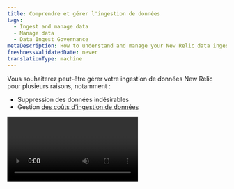 ```yaml
---
title: Comprendre et gérer l'ingestion de données
tags:
  - Ingest and manage data
  - Manage data
  - Data Ingest Governance
metaDescription: How to understand and manage your New Relic data ingest.
freshnessValidatedDate: never
translationType: machine
---
```


Vous souhaiterez peut-être gérer votre ingestion de données New Relic pour plusieurs raisons, notamment :

* Suppression des données indésirables
* Gestion [des coûts d&apos;ingestion de données](/docs/accounts/accounts-billing/new-relic-one-pricing-billing/data-ingest-billing)

<Video type="wistia" id="b9j1111pif" />

## UId&apos;ingestion de données [#ui]

L&apos;onglet <DNT>**Data ingestion**</DNT> est situé dans l&apos; [UIde gestion des données](/docs/data-apis/manage-data/manage-your-data). L&apos;UI d&apos;ingestion de données affiche un résumé de votre utilisation par source de données. Pour les organisations avec plusieurs comptes, vous pouvez également afficher l&apos;utilisation de comptes spécifiques.

<img title="Data ingest UI" alt="Data ingest UI" src="/images/accounts_screenshot-full_data-ingest-UI.webp" />

<figcaption>
  Dans le [menu utilisateur](/docs/accounts/accounts-billing/general-account-settings/intro-account-settings), sélectionnez <DNT>**Manage your data**</DNT>.
</figcaption>

Pour des définitions détaillées des métriques présentées dans le graphique, voir [Sources d’ingestion de données](#sources-list).

Pour voir la requête NRQL sous-jacente utilisée pour créer ce graphique, cliquez sur <DNT>**View NRQL**</DNT>.

Pour une vidéo montrant une brève visite de cette interface utilisateur d&apos;administration et d&apos;autres, voir [Paramètres du compte](/docs/accounts/accounts-billing/general-account-settings/intro-account-settings/#video-tour).

### Obtenez plus de détails [#detail]

Pour obtenir plus de détails sur une source de données spécifique affichée dans le graphique, passez la souris sur la bande dans le graphique et cliquez dessus. Une fenêtre modale s&apos;ouvrira, comme indiqué dans l&apos;image ci-dessous.

<img title="Ingest chart data source details" alt="screenshot of details page for a data source" src="/images/accounts_screenshot-crop_facet-usage-data.webp" />

<figcaption>
  Lorsque vous cliquez sur une bande dans le graphique d&apos;ingestion, vous obtenez plus de détails sur ces données.
</figcaption>

Pour quelques détails techniques sur la façon dont le graphique affiche les données et le message d&apos;erreur, voir [Détails du graphique](#technical-details-chart).

## Estimer l&apos;ingestion future de données [#estimate]

Si vous essayez d&apos;estimer l&apos;ingestion future de données, consultez cet [article de blog sur l&apos;estimation de l&apos;ingestion](https://newrelic.com/blog/nerdlog/estimate-data-cost).

## Gérer l&apos;ingestion et éviter les pics d&apos;ingestion [#manage]

La manière dont vous gérez vos données New Relic dépendra de nombreux facteurs spécifiques à votre organisation et à vos besoins. Cela dit, voici quelques conseils généraux pour gérer l’ingestion de données et éviter les pics inattendus :

* <DNT>**Assign team members.**</DNT> Désignez des membres de l&apos;équipe qui seront chargés de vérifier votre ingestion à une cadence donnée et de la gérer. Assurez-vous qu&apos;ils comprennent les [facteurs de facturation liés aux données](/docs/accounts/accounts-billing/new-relic-one-pricing-billing/data-ingest-billing), y compris ce qui est et n&apos;est pas comptabilisé dans la facturation.
* <DNT>**Get to know your data.**</DNT> Prenez le temps de vous familiariser avec vos données. Apprenez à connaître ses flux et reflux et à comprendre d’où il vient.
* <DNT>**Monitor when you make significant changes.**</DNT> Lorsque vous activez pour la première fois un nouvel outil de reporting de données, ou lorsque vous mettez à niveau un agent ou une intégration, ou lorsque vous apportez une modification importante à votre système, vous devez monitorer votre ingestion pour vous assurer qu&apos;il n&apos;y a pas de pic inattendu de données.
* <DNT>**Set up alerts.**</DNT> Si vous êtes préoccupé par des scénarios spécifiques provoquant des pics soudains dans l&apos;ensemble de données, créez une condition d&apos;alerte pour vous avertir si cela se produit. Pour obtenir des conseils à ce sujet, consultez [Utilisation requête](/docs/accounts/accounts-billing/new-relic-one-pricing-billing/usage-queries-alerts).

### Réduire l&apos;ingestion [#adjust-ingest]

Vous trouverez ci-dessous quelques conseils sur les approches courantes adoptées par les clients New Relic pour réduire l&apos;ingestion de données qui ne leur sont pas utiles.

Toutes les solutions New Relic disposent de différentes options de configuration qui vous permettent de contrôler la manière dont les données sont signalées à New Relic. Ci-dessous, nous avons quelques méthodes populaires pour réduire l&apos;ingestion de données, mais pour en savoir plus sur toutes les options disponibles, nous vous recommandons de lire la documentation des outils spécifiques que vous utilisez.

<CollapserGroup>
  <Collapser id="adjust-apm-ingest" title="Gérer l'ingestion APM">
    Les options permettant d’ajuster les données <InlinePopover type="apm" />incluent :

    * Configurer le taux d&apos;échantillonnage pour l&apos;événement de transaction. Voir les configurations d&apos;agent pour [Java](/docs/agents/java-agent/configuration/java-agent-configuration-config-file#Transaction_Events), [.Net](/docs/apm/agents/net-agent/configuration/net-agent-configuration), [Go](/docs/apm/agents/go-agent/configuration/go-agent-configuration#transaction-events-settings), [NodeJS](/docs/apm/agents/nodejs-agent/installation-configuration/nodejs-agent-configuration), [PHP](/docs/apm/agents/php-agent/configuration/php-agent-configuration), [Python](/docs/apm/agents/python-agent/configuration/python-agent-configuration) ou [Ruby](/docs/apm/agents/ruby-agent/configuration/ruby-agent-configuration).
    * Ajuster [l&apos;échantillonnage de traces distribuées](/docs/distributed-tracing/concepts/how-new-relic-distributed-tracing-works)
    * Optimiser [l&apos;instrumentation personnalisée](/docs/apm/agents/manage-apm-agents/agent-data/custom-instrumentation) et/ou [les métriques personnalisées](/docs/apm/agents/manage-apm-agents/agent-data/collect-custom-metrics).
    * Gérer [les logs en contexte](/docs/logs/logs-context/get-started-logs-context).
  </Collapser>

  <Collapser id="adjust-infra-ingest" title="Gérer l'ingestion d'infrastructure">
    Les options d’ajustement des données d’infrastructure incluent :

    * Ajustez [le taux d&apos;échantillonnage](/docs/infrastructure/install-infrastructure-agent/configuration/infrastructure-agent-configuration-settings#samples-variables) pour le réseau, le stockage et l&apos;événement système.

    * [Désactiver les métriques de processus](/docs/infrastructure/install-infrastructure-agent/configuration/infrastructure-agent-configuration-settings/#enable-process-metrics).

    * Ajuster l&apos;intervalle d&apos;interrogation :

      * Pour l&apos;intégration cloud: [Ajustez le sondage](/docs/infrastructure/infrastructure-integrations/cloud-integrations/configure-polling-frequency-data-collection-cloud-integrations).
      * Pour [une intégration sur hôte](/docs/infrastructure/host-integrations/get-started/introduction-host-integrations): ajuster la configuration d&apos;une intégration .

    * [Contrôler le reporting d&apos;attributs spécifiques](/docs/infrastructure/install-infrastructure-agent/configuration/infrastructure-agent-configuration-settings/#include-matching-metrics).

    * Gérer [l&apos;intégration des événementsKubernetes ](/docs/kubernetes-pixie/kubernetes-integration/kubernetes-events/install-kubernetes-events-integration/#install).
  </Collapser>

  <Collapser id="adjust-log-ingest" title="Gérer l'ingestion des logs">
    Les options de réglage de l’ingestion des données log incluent :

    * [Logs automatiques en contexte](/docs/logs/logs-context/disable-automatic-logging): Désactivez ou activez via l&apos;UI ou l&apos;API, ou ajustez les paramètres configuration côté client.
    * [Transfert de données de log](/docs/logs/forward-logs/enable-log-management-new-relic): un log non filtré peut parfois entraîner le signalement d&apos;une grande quantité de données log . Vous pouvez ajuster log configuration la du redirecteur de pour filtrer les événements de log du logcôté de l&apos;envoi .
    * [Supprimer les données log ](/docs/logs/ui-data/drop-data-drop-filter-rules): gérez l&apos;ingestion de données via l&apos;UI ou l&apos;API.
  </Collapser>

  <Collapser id="drop-data" title="Supprimer les données">
    Lors de l&apos;ingestion, nous appliquons des règles de suppression des données afin que vous ne soyez pas facturé pour des données inutiles. Mais vous pouvez également définir vos propres [règles de suppression des données](/docs/accounts/accounts/data-management/drop-data-using-nerdgraph).
  </Collapser>

  <Collapser id="npm" title="Gérer les données du réseau monitoring">
    Pour des augmentations inattendues des [données du réseaumonitoring ](/docs/network-performance-monitoring/get-started/npm-introduction), vous pouvez envisager d&apos;ajuster l&apos;intervalle d&apos;interrogation.
  </Collapser>

  <Collapser id="disable" title="Désactiver ou supprimer les outils monitoring">
    Si vous avez des agents ou des intégrations dont vous ne voulez pas du tout, vous pouvez désinstaller/supprimer ces outils. Pour obtenir des instructions, consultez la documentation spécifique à cet outil. Gardez à l’esprit que si vous pensez qu’il y a une chance que vous utilisiez cet outil à l’avenir, le désactiver simplement peut être une meilleure solution que le désinstaller complètement.
  </Collapser>
</CollapserGroup>

## Sources d&apos;ingestion de données [#sources-list]

Le graphique [UId&apos;ingestion de données](#data-ingest-ui) vous montre une répartition de haut niveau de votre utilisation de données facturables. Le tableau ci-dessous explique ces sources. Dans ce tableau, « groupe métrique d&apos;utilisation » fait référence à la valeur de l&apos;attribut `usageMetric` de cette source sur l&apos;événement `NrConsumption` .

<CollapserGroup>
  <Collapser id="metrics" title="Métriques">
    Dans le graphique d&apos;ingestion de données, <DNT>**Metrics**</DNT> est une combinaison de deux types de métriques : [les données d&apos;intervalle de temps métrique](/docs/data-apis/understand-data/new-relic-data-types/#timeslice-data) et [les métriques dimensionnelles](/docs/data-apis/understand-data/new-relic-data-types/#dimensional-metrics).

    Groupe métrique d&apos;utilisation : `MetricsBytes`.

    les données d&apos;intervalle de temps métrique sont en moyenne par périodes d&apos;une heure après huit jours. Après 90 jours, les données métriques permanentes continuent d&apos;être stockées par périodes d&apos;une heure. Nous stockons actuellement les données métriques brutes pendant 30 jours.

    Vous êtes uniquement facturé pour le volume d’ingestion initial. Vous n&apos;êtes pas facturé pour les cumuls ultérieurs.
  </Collapser>

  <Collapser id="apm" title="Événement APM">
    Cela inclut [les événements APM](/docs/insights/insights-data-sources/default-data/apm-default-events-insights), comme `Transaction` et `TransactionError`.

    Groupe métrique d&apos;utilisation : `ApmEventsBytes`.
  </Collapser>

  <Collapser id="infra" title="Infrastructure">
    Il existe plusieurs types de [monitoring des données liées infrastructure](/docs/infrastructure/manage-your-data/data-instrumentation/default-infrastructure-events).

    ### infrastructures hôtes

    Ces données sont signalées via les événements `SystemSample`, `NetworkSample` et `StorageSample` .

    Le groupe métrique d&apos;utilisation est `InfraHostBytes`.

    Informations relatives à vos serveurs et machines virtuelles provenant des agents d&apos;infrastructure, y compris les données de stockage et de réseau.

    ### Processus d&apos;infrastructure

    Ces données sont stockées dans l&apos;événement `ProcessSample` .

    Le groupe métrique d&apos;utilisation est `InfraProcessBytes`.

    Données relatives à chaque processus exécuté sur les hôtes exécutant l&apos;agent d&apos;infrastructure. Cette fonctionnalité est désactivée par défaut. Pour plus d&apos;informations, voir [Processus métriques](/docs/infrastructure/install-infrastructure-agent/configuration/infrastructure-agent-configuration-settings/#enable-process-metrics).

    ### Intégration des infrastructures

    Groupe métrique d&apos;utilisation : `InfraIntegrationBytes`.

    Données de performances liées aux applications et aux services, généralement gérées par les clients, y compris les données liées au conteneur Docker, aux services Windows, aux contrôles Nagios et à l&apos;intégration cloud tels que les services gérés dans AWS, Azure et GCP.
  </Collapser>

  <Collapser id="logging" title="Enregistrement">
    Inclut le log et toute partition de données personnalisée `Log_<value>` existante.

    Le groupe métrique d&apos;utilisation est `LoggingBytes`.

    Les enregistrements de log sont stockés sur le [type de données`Log` ](/docs/data-apis/understand-data/new-relic-data-types/#log-data)par défaut. Des partitions de données personnalisées supplémentaires créeront de nouveaux types de données, qui sont toujours préfixés par `Log_` et sont comptabilisés comme faisant partie de l&apos;ensemble global des données log stockées.

    Avec `LogExtendedRecord`, les messages de log de plus de 4 Ko sont divisés en plusieurs événements qui, si nécessaire, sont assemblés pour afficher le message d&apos;origine ; cela réduit la taille des données du message. Pour en savoir plus sur la manière dont ces données sont stockées, consultez [notre documentation sur les blobs de logs](/docs/logs/log-management/ui-data/long-logs-blobs).
  </Collapser>

  <Collapser id="custom-events" title="Événements personnalisés">
    Ces données proviennent de votre [événement personnalisé](/docs/insights/insights-data-sources/custom-data/report-custom-event-data).

    Le groupe métrique d&apos;utilisation est `CustomEventsBytes`.
  </Collapser>

  <Collapser id="mobile" title="Événement mobile">
    [Événement mobile](/docs/insights/insights-data-sources/default-data/mobile-default-events-insights), y compris l&apos;événement général `Mobile`, `MobileRequestError`, `MobileBreadcrumb`, `MobileSession`, `MobileHandledException`, `MobileCrash`, `MobileRequest` et `MobileJavaScriptError`.

    Groupe métrique d&apos;utilisation : `MobileEventsBytes`.
  </Collapser>

  <Collapser id="tracing" title="Tracé">
    Cela inclut le [type de données`Span` ](/docs/data-apis/understand-data/new-relic-data-types/#trace-data)et `SpanEvent` d&apos;OpenTelemetry.

    Le groupe métrique d&apos;utilisation est `TracingBytes`.

    `DistributedTraceSummary` événement ne compte pas dans l’ingestion.
  </Collapser>

  <Collapser id="browser" title="Browser events">
    Il s&apos;agit de [<InlinePopover type="browser" />événement](/docs/insights/insights-data-sources/default-data/browser-default-events-insights), y compris l&apos;espace de nommage de `Browser`, `Browser:EventLog`, `Browser:JSErrors` et `PcvPerf` (timing PageView).

    Le groupe métrique d&apos;utilisation est `BrowserEventsBytes`.
  </Collapser>

  <Collapser id="lambda" title="Lambda">
    Ce sont [des événementsAWS Lambda ](/docs/serverless-function-monitoring/aws-lambda-monitoring/ui-data/understand-lambda-data-structure).

    Le groupe métrique d&apos;utilisation est `ServerlessBytes`.
  </Collapser>

  <Collapser id="change-tracking-ingest" title="Suivi des changements">
    L&apos;activité de suivi des changements est stockée dans l&apos;espace de nommage <DNT>**Deployment**</DNT> . Les modifications individuelles que vous suivez représentent en moyenne environ 200 à 250 octets par rapport à votre ingestion.
  </Collapser>

  <Collapser id="security-bytes-ingest" title="Sécurité">
    Les événements signalés par la fonctionnalité de sécurité de New Relic sont stockés dans l&apos;espace de nommage <DNT>**Security**</DNT> . Il s&apos;agit principalement de rapports de vulnérabilités fournis par la gestion des vulnérabilités fonctionnalité, mais qui pourront être étendus pour inclure des produits supplémentaires à l&apos;avenir.

    Les volumes d&apos;événements attendus de ce type sont très faibles, car les occurrences de rapports de vulnérabilités sont rares.

    Les fonctionnalités de sécurité toujours en préversion publique utilisent un espace de nommage <DNT>**Security:Preview**</DNT> distinct et ne sont pas facturables.

    Le groupe métrique d&apos;utilisation est `SecurityBytes`.
  </Collapser>
</CollapserGroup>

## Optimisez votre ingestion de données [#optimize-ingest]

Nous avons également un [didacticiel détaillé sur la façon d’optimiser l’ingestion de données](/docs/new-relic-solutions/observability-maturity/operational-efficiency/intro-data-governance).

## Données ingérées en continu [#stream]

Pour en savoir plus sur la diffusion en continu des données ingérées vers d&apos;autres sources, consultez [Exportation en continu](/docs/apis/nerdgraph/examples/nerdgraph-streaming-export).

## Données provenant de plusieurs régions data center [#data-centers]

Si vous avez des comptes dans plusieurs régions data center, [découvrez comment comprendre votre utilisation](/docs/accounts/accounts-billing/account-setup/choose-your-data-center#account-structure).

## Détails techniques sur le tableau d&apos;ingestion [#technical-details-chart]

Quelques détails techniques sur l&apos;UI d&apos;ingestion :

* <DNT>**Displays are estimates.**</DNT> La valeur d&apos;ingestion affichée sur le graphique d&apos;ingestion peut varier légèrement du montant réel que vous pouvez voir lors de l&apos;exécution de votre propre requête. Ceci est dû au fait que le calcul utilisé pour le graphique est une estimation.
* <DNT>**No chart data available.**</DNT> Le graphique d&apos;ingestion de données peut afficher une période légèrement plus longue que celle couverte par vos paramètres de conservation des données. Pour cette raison, vous pouvez recevoir un message indiquant qu&apos;aucune donnée graphique n&apos;est disponible.
* <DNT>**Chart time buckets.**</DNT> Si un compte possède moins d&apos;un téraoctet de données, nous calculons le volume sur une période de 24 heures ; sinon, nous le calculons sur une période d&apos;une heure.